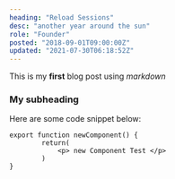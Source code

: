```yaml
---
heading: "Reload Sessions"
desc: "another year around the sun"
role: "Founder"
posted: "2018-09-01T09:00:00Z"
updated: "2021-07-30T06:18:52Z"
---
```


This is my **first** blog post using _markdown_

### My subheading

Here are some code snippet below:

```
export function newComponent() {
        return(
            <p> new Component Test </p>
        )
}

```
